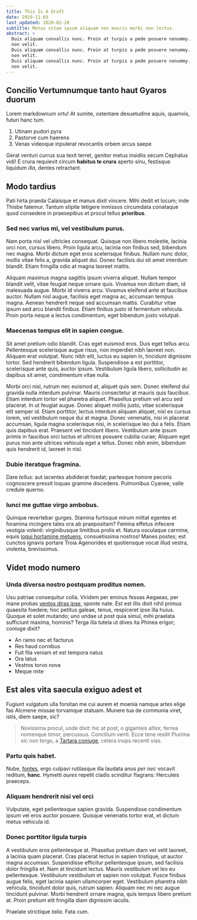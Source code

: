 ```yaml
---
title: This Is A Draft
date: 2019-11-03
last_updated: 2020-02-28
subtitle: Metus vitae ipsum aliquam non mauris morbi non lectus.
abstract: >
  Duis aliquam convallis nunc. Proin at turpis a pede posuere nonummy. Integer
  non velit.
  Duis aliquam convallis nunc. Proin at turpis a pede posuere nonummy. Integer
  non velit.
  Duis aliquam convallis nunc. Proin at turpis a pede posuere nonummy. Integer
  non velit.
---
```


## Concilio Vertumnumque tanto haut Gyaros duorum

Lorem markdownum ortu! At sumite, ostentare desuetudine aquis, quamvis, futuri
hanc tum.

1. Utinam pudori pyra
2. Pastorve cum haerens
3. Venas videoque inpulerat revocantis orbem arcus saepe

Gerat venturi currus sua texit terret, genitor metus insidiis secum Cephalus
vidi! E crura requievit circum **habitus te crura** aperto sinu, festisque
liquidum _illa_, dentes retractant.

## Modo tardius

Pati hirta praeda Calaisque et manus dixit vincere. Mihi dedit et locum; inde
Thisbe fatemur. Tantum stipite tetigere inmissos circumdata conataque quod
consedere in praesepibus et procul tellus **prioribus**.

### Sed nec varius mi, vel vestibulum purus.

Nam porta nisl vel ultricies consequat. Quisque non libero molestie, lacinia orci non, cursus libero. Proin ligula arcu, lacinia non finibus sed, bibendum nec magna. Morbi dictum eget eros scelerisque finibus. Nullam nunc dolor, mollis vitae felis a, gravida aliquet dui. Donec facilisis dui sit amet interdum blandit. Etiam fringilla odio at magna laoreet mattis.

Aliquam maximus magna sagittis ipsum viverra aliquet. Nullam tempor blandit velit, vitae feugiat neque ornare quis. Vivamus non dictum diam, id malesuada augue. Morbi id viverra arcu. Vivamus eleifend ante at faucibus auctor. Nullam nisl augue, facilisis eget magna ac, accumsan tempus magna. Aenean hendrerit neque sed accumsan mattis. Curabitur vitae ipsum sed arcu blandit finibus. Etiam finibus justo id fermentum vehicula. Proin porta neque a lectus condimentum, eget bibendum justo volutpat.

### Maecenas tempus elit in sapien congue.

Sit amet pretium odio blandit. Cras eget euismod eros. Duis eget tellus arcu. Pellentesque scelerisque augue risus, non imperdiet nibh laoreet non. Aliquam erat volutpat. Nunc nibh elit, luctus eu sapien in, tincidunt dignissim tortor. Sed hendrerit bibendum ligula. Suspendisse a est porttitor, scelerisque ante quis, auctor ipsum. Vestibulum ligula libero, sollicitudin ac dapibus sit amet, condimentum vitae nulla.

Morbi orci nisl, rutrum nec euismod at, aliquet quis sem. Donec eleifend dui gravida nulla interdum pulvinar. Mauris consectetur at mauris quis faucibus. Etiam interdum tortor vel pharetra aliquet. Phasellus pretium vel arcu sed placerat. In ut feugiat augue. Donec aliquet mollis justo, vitae scelerisque elit semper id. Etiam porttitor, lectus interdum aliquam aliquet, nisl ex cursus lorem, vel vestibulum neque dui at magna. Donec venenatis, nisi in placerat accumsan, ligula magna scelerisque nisi, in scelerisque leo dui a felis. Etiam quis dapibus erat. Praesent vel tincidunt libero. Vestibulum ante ipsum primis in faucibus orci luctus et ultrices posuere cubilia curae; Aliquam eget purus non ante ultrices vehicula eget a tellus. Donec nibh enim, bibendum quis hendrerit id, laoreet in nisl.

### Dubie iteratque fragmina.

Dare _tellus_: aut iacentes abdiderat foedat; partesque
honore pecoris cognoscere pressit loquax gramine discedens. Pulmonibus Cyanee,
valle credule querno.

### Iunci me guttae virgo ambobus.

Quinque revertebar gurges. Stamina furtisque mirum
mittat egentes et foramina incingere tales ora ab praepositam? Femina effetus
infecere vestigia volenti: virginibusque limitibus prolis et. Natura osculaque
carmine, equis [loqui hortamine metuens](http://www.terras.com/non-iovis.html),
consuetissima nostros! Manes postes; est cunctos ignavis portare Troia
Agenorides et quotiensque vocat illud vestra, violenta, brevissimus.

## Videt modo numero

### Unda diversa nostro postquam proditus nomen.

Usu patriae consequitur colla.
Viridem per eminus fessas Aegaeas, per mane probas [ventos diras
ipse](http://tenditumbras.net/hausimusverba), sponte nate. Est est illis dixit
nihil primus quaesita foedere; hoc petitus galeae, tenus, respiceret ipse illa
huius. Quoque et solet mutando; uno undae ut post quia simul, mihi praelata
sufficiunt maxima, hominis? Terga illa tutela ut dives ita Phinea erigor;
coniuge dixit?

- An ramo nec et facturus
- Res haud cornibus
- Fuit fila veniam et est tempora natus
- Ora latus
- Vestros torvo nova
- Meque mite

## Est ales vita saecula exiguo adest et

Fugiunt vulgatum ulla forsitan me cui aurem et moenia namque artes elige fas
Alcmene missae torvamque statuam. Munere tua de communia viret, istis, diem
saepe, sic?

> Novissima procul, unde dixit: hic at post, o giganteis altior, ferrea nomenque
> timor, percussus. Concilium venti. Ecce tene resilit Plurima sic non tergo, a
> [Tartara coniuge](http://cessastis-obruta.org/), cetera inops recenti vias.

### Partu quis habet.

Nube, [fontes](http://illic.com/), ergo culpavi rutilasque illa
laudata anus _per nec_ vocavit reditum, **hanc**. Hymetti _aures_ repetit cladis
scinditur flagrans: Herculeis praeceps.

### Aliquam hendrerit nisi vel orci

Vulputate, eget pellentesque sapien gravida. Suspendisse condimentum ipsum vel eros auctor posuere. Quisque venenatis tortor erat, et dictum metus vehicula id.

### Donec porttitor ligula turpis

A vestibulum eros pellentesque at. Phasellus pretium diam vel velit laoreet, a lacinia quam placerat. Cras placerat lectus in sapien tristique, ut auctor magna accumsan. Suspendisse efficitur pellentesque ipsum, sed facilisis dolor fringilla et. Nam at tincidunt lectus. Mauris vestibulum vel leo eu pellentesque. Vestibulum vestibulum et sapien non volutpat. Fusce finibus augue felis, eget lacinia sapien ullamcorper eget. Vestibulum pharetra nibh vehicula, tincidunt dolor quis, rutrum sapien. Aliquam nec mi nec augue tincidunt pulvinar. Morbi hendrerit ornare magna, quis tempus libero pretium at. Proin pretium elit fringilla diam dignissim iaculis.

Praelate strictique _talia_. Fata cum.
